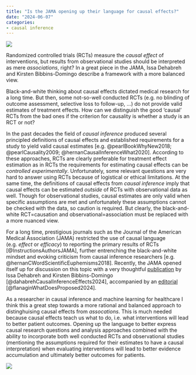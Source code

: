 ```yaml
---
title: "Is the JAMA opening up their language for causal effects?"
date: "2024-06-07"
categories:
- causal inference
---
```


![](8tdpee.jpg){fig-align="center"}

Randomized controlled trials (RCTs) measure the *causal effect* of interventions, but results from observational studies should be interpreted as mere *associations*, right?
In a great piece in the JAMA, Issa Dehabreh and Kirsten Bibbins-Domingo describe a framework with a more balanced view.

Black-and-white thinking about causal effects dictated medical research for a long time.
But then, some not-so-well conducted RCTs (e.g. no blinding of outcome assessment, selective loss to follow-up, ...) do not provide valid estimates of treatment effects. How can we distinguish the good 'causal' RCTs from the bad ones if the criterion for causality is whether a study is an RCT or not?

In the past decades the field of *causal inference* produced several principled definitions of causal effects and established requirements for a study to yield valid causal estimates [e.g. @pearlBookWhyNew2018; @pearlCausality2009; @hernanCausalInferenceWhat2020].
According to these approaches, RCTs are clearly preferable for treatment effect estimation as in RCTs the requirements for estimating causal effects can be *controlled experimentally*.
Unfortunately, some relevant questions are very hard to answer using RCTs because of logistical or ethical limitations.
At the same time, the definitions of causal effects from *causal inference* imply that causal effects can be estimated *outside* of RCTs with observational data as well.
Though for observational studies, causal estimates are only valid when specific assumptions are met and unfortunately these assumptions cannot be checked with the data, so caution is required.
But clearly, the black-and-white RCT=causation and observational=association must be replaced with a more nuanced view.

For a long time, prestigious journals such as the Journal of the American Medical Association (JAMA) restricted the use of causal language (e.g. *effect* or *efficacy*) to reporting the primary results of RCTs [@InstructionsAuthorsJAMA], further entrenching the black-and-white mindset and evoking criticism from causal inference researchers [e.g. @hernanCWordScientificEuphemisms2018].
Recently, the JAMA opened itself up for discussion on this topic with a very thoughtful [publication](http://jamanetwork.com/article.aspx?doi=10.1001/jama.2024.7741) by Issa Dehabreh and Kirsten Bibbins-Domingo [@dahabrehCausalInferenceEffects2024], accompanied by an [editorial](https://jamanetwork.com/journals/jama/fullarticle/2818747) [@flanaginWhatDoesProposed2024].

As a researcher in causal inference and machine learning for healthcare I think this a great step towards a more rational and balanced approach to distinghuising causal effects from *assocations*.
This is much needed because causal effects teach us what to do, i.e. what interventions will lead to better patient outcomes.
Opening up the language to better express causal research questions and analysis approaches combined with the ability to incorporate both well conducted RCTs and observational studies (mentioning the assumptions required for their estimates to have a causal interpretation) when evaluating interventions will lead to better evidence accumulation and ultimately better outcomes for patients.

![](8tdpk7.jpg){fig-align="center"}

